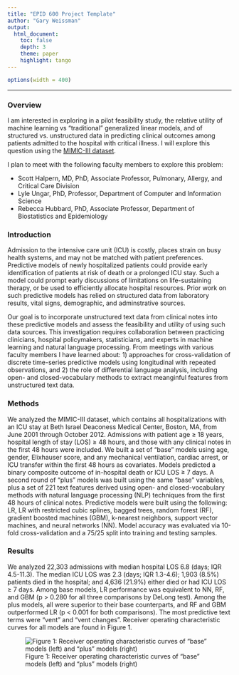 ```yaml
---
title: "EPID 600 Project Template"
author: "Gary Weissman"
output: 
  html_document:
    toc: false 
    depth: 3 
    theme: paper 
    highlight: tango
---
```

```r
options(width = 400)
```  
***

### Overview

I am interested in exploring in a pilot feasibility study, the relative utility of machine learning vs "traditional" generalized linear models, and of structured vs. unstructured data in predicting clinical outcomes among patients admitted to the hospital with critical illness. I will explore this question using the [MIMIC-III dataset](https://mimic.physionet.org/).

I plan to meet with the following faculty members to explore this problem:

* Scott Halpern, MD, PhD, Associate Professor, Pulmonary, Allergy, and Critical Care Division
* Lyle Ungar, PhD, Professor, Department of Computer and Information Science
* Rebecca Hubbard, PhD, Associate Professor, Department of Biostatistics and Epidemiology


### Introduction 

Admission to the intensive care unit (ICU) is costly, places strain on busy health systems, and may not be matched with patient preferences. Predictive models of newly hospitalized patients could provide early identification of patients at risk of death or a prolonged ICU stay. Such a model could prompt early discussions of limitations on life-sustaining therapy, or be used to efficiently allocate hospital resources. Prior work on such predictive models has relied on structured data from laboratory results, vital signs, demographic, and adminstrative sources.

Our goal is to incorporate unstructured text data from clinical notes into these predictive models and assess the feasibility and utility of using such data sources. This investigation requires collaboration between practicing clinicians, hospital policymakers, statisticians, and experts in machine learning and natural language processing. From meetings with various faculty members I have learned about: 1) approaches for cross-validation of discrete time-series predictive models using longitudinal with repeated observations, and 2) the role of differential language analysis, including open- and closed-vocabulary methods to extract meanginful features from unstructured text data.


### Methods

<!--
In the first paragraph, describe the data used and general methodological approach. Subsequently, incorporate full R code necessary to retrieve and clean data, and perform analysis. Be sure to include a description of code so that others (including your future self) can understand what you are doing and why. 
-->

We analyzed the MIMIC-III dataset, which contains all hospitalizations with an ICU stay at Beth Israel Deaconess Medical Center, Boston, MA, from June 2001 through October 2012. Admissions with patient age ≥ 18 years, hospital length of stay (LOS) ≥ 48 hours, and those with any clinical notes in the first 48 hours were included. We built a set of “base” models using age, gender, Elixhauser score, and any mechanical ventilation, cardiac arrest, or ICU transfer within the first 48 hours as covariates. Models predicted a binary composite outcome of in-hospital death or ICU LOS ≥ 7 days. A second round of “plus” models was built using the same “base” variables, plus a set of 221 text features derived using open- and closed-vocabulary methods with natural language processing (NLP) techniques from the first 48 hours of clinical notes. Predictive models were built using the following: LR, LR with restricted cubic splines, bagged trees, random forest (RF), gradient boosted machines (GBM), k-nearest neighbors, support vector machines, and neural networks (NN). Model accuracy was evaluated via 10-fold cross-validation and a 75/25 split into training and testing samples. 

### Results
<!--
Describe your results and include relevant tables, plots, and code/comments used to obtain them. End with a brief conclusion of your findings related to the question you set out to address. You can include references if you'd like, but this is not required.
-->

We analyzed 22,303 admissions with median hospital LOS 6.8 (days; IQR 4.5-11.3). The median ICU LOS was 2.3 (days; IQR 1.3-4.6); 1,903 (8.5%) patients died in the hospital; and 4,636 (21.9%) either died or had ICU LOS ≥ 7 days. Among base models, LR performance was equivalent to NN, RF, and GBM (p > 0.280 for all three comparisons by DeLong test). Among the plus models, all were superior to their base counterparts, and RF and GBM outperformed LR (p < 0.001 for both comparisons). The most predictive text terms were “vent” and “vent changes”. Receiver operating characteristic curves for all models are found in Figure 1. 

![Figure 1: Receiver operating characteristic curves of "base" models (left) and "plus" models (right)](combo_image.jpg)